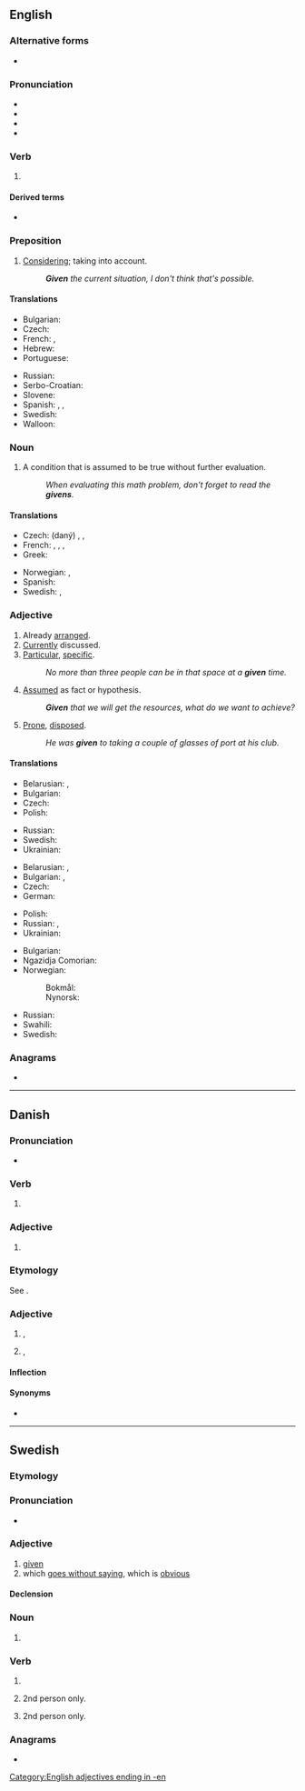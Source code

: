 {{also|Given|ȝiven}}
==English==

===Alternative forms===
* {{l|en|giv'n}}

===Pronunciation===
* {{IPA|en|/ˈɡɪ.vən/}}
* {{audio|en|En-us-given.ogg|Audio (US)}}
* {{rhymes|en|ɪvən}}
* {{hyphenation|en|giv|en}}

===Verb===
{{head|en|verb form|cat2=irregular past participles}}

# {{inflection of|en|give||past|part}}

====Derived terms====
* {{l|en|given enough eyeballs, all bugs are shallow}}

===Preposition===
{{en-prep}}

# [[considering|Considering]]; taking into account.
#: '''''Given''' the current situation, I don't think that's possible.''

====Translations====
{{trans-top|considering, taking into account}}
* Bulgarian: {{t+|bg|даден|sc=Cyrl}}
* Czech: {{t+|cs|vzhledem k}}
* French: {{t+|fr|étant donné}}, {{t+|fr|vu}}
* Hebrew: {{t|he|בהינתן}}
* Portuguese: {{t+|pt|dado}}
{{trans-mid}}
* Russian: {{t+|ru|да́нный}}
* Serbo-Croatian: {{t|sh|uzimajući u obzir}}
* Slovene: {{t+|sl|dan}}
* Spanish: {{t+|es|dado}}, {{t+|es|ya que}}, {{t|es|habida cuenta de}}
* Swedish: {{t+|sv|med tanke på}}
* Walloon: {{t+|wa|veyanmint}}
{{trans-bottom}}

===Noun===
{{en-noun}}

# A condition that is assumed to be true without further evaluation.
#: ''When evaluating this math problem, don't forget to read the '''givens'''.''

====Translations====
{{trans-top|condition assumed to be true}}
* Czech: (daný) {{t+|cs|fakt|m}}, {{t+|cs|axiom|m}}, {{t|cs|postulát|m}}
* French: {{t+|fr|postulat|m}}, {{t|fr|donnée de départ|f}}, {{t+|fr|prémisse|f}}, {{t+|fr|énoncé|m}}
* Greek: {{t+|el|δεδομένο|n}}
{{trans-mid}}
* Norwegian: {{t+|no|gitt}}, {{t+|no|forutsetning|c}}
* Spanish: {{t+|es|postulado|m}}
* Swedish: {{t+|sv|given|c}}, {{t+|sv|givet|n}}
{{trans-bottom}}

===Adjective===
{{en-adj}}

# Already [[arranged]]. {{rfex|en}}
# [[currently|Currently]] discussed. {{rfex|en}}
# [[particular|Particular]], [[specific]].
#: ''No more than three people can be in that space at a '''given''' time.''
# [[assumed|Assumed]] as fact or hypothesis.
#: '''''Given''' that we will get the resources, what do we want to achieve?''
# {{senseid|en|prone, disposed}}{{lb|en|with ''to''}} [[prone|Prone]], [[disposed]].
#: ''He was '''given''' to taking a couple of glasses of port at his club.''

====Translations====
{{trans-top|already arranged}}
* Belarusian: {{t|be|да́дзены}}, {{t|be|да́ны}}
* Bulgarian: {{t+|bg|даден|sc=Cyrl}}
* Czech: {{t+|cs|daný|m}}
* Polish: {{t+|pl|dany}}
{{trans-mid}}
* Russian: {{t+|ru|да́нный}}
* Swedish: {{t+|sv|given}}
* Ukrainian: {{t+|uk|да́ний}}
{{trans-bottom}}

{{trans-top|currently discussed}}
* Belarusian: {{t|be|да́дзены}}, {{t|be|да́ны}}
* Bulgarian: {{t+|bg|настоящ|sc=Cyrl}}, {{t+|bg|да́ден}}
* Czech: {{t+|cs|daný|m}}
* German: {{t+|de|vorliegend}}
{{trans-mid}}
* Polish: {{t+|pl|dany}}
* Russian: {{t+|ru|да́нный}}, {{t+|ru|настоя́щий}}
* Ukrainian: {{t+|uk|да́ний}}
{{trans-bottom}}

{{trans-top|particular, specific}}
* Bulgarian: {{t+|bg|конкретен|sc=Cyrl}}
* Ngazidja Comorian: {{t|zdj|fulani}}
* Norwegian:
*: Bokmål: {{t+|nb|gitt}}
*: Nynorsk: {{t|nn|gitt}}
{{trans-mid}}
* Russian: {{t+|ru|конкре́тный}}
* Swahili: {{t+|sw|fulani}}
* Swedish: {{t+|sv|given}}
{{trans-bottom}}

===Anagrams===
* {{anagrams|en|a=eginv|vigen-}}

[[Category:English adjectives ending in -en]]

----

==Danish==

===Pronunciation===
* {{IPA|da|[ˈɡ̊iːʋən]|[ˈɡ̊iːʊn]}}

===Verb===
{{head|da|verb form}}

# {{inflection of|da|give||past|participle|c|s}}

===Adjective===
{{da-adj|t|givne}}

# {{l|en|certain}}

===Etymology===
See {{l|da|give}}.

===Adjective===
{{da-adj}}

# {{l|en|without a doubt}}, {{l|en|undoubted}}
# {{l|en|common}}, {{l|en|typical}}

====Inflection====
{{da-infl-adj|givn}}

====Synonyms====
* {{l|da|givet}}

----

==Swedish==

===Etymology===
{{sv-verb-form-pastpart|ge}}

===Pronunciation===
* {{audio|sv|Sv-given.ogg|audio}}

===Adjective===
{{sv-adj|-}}

# [[#English|given]]
# which [[go without saying|goes without saying]], which is [[obvious]]
#: {{ux|sv|Han har en '''given''' plats i landslaget.|'''It goes without saying''' that he has a place in the national team.|lit=He has a '''[given]''' place in the national team.}}

====Declension====
{{sv-adj-pastpart|en-stem=giv}}

===Noun===
{{head|sv|noun form}}

# {{sv-noun-form-def|giv}}

===Verb===
{{head|sv|verb form}}

# {{sv-verb-form-pastpart|ge}}
# {{sv-verb-form-pre|ge|plural of=ger}} 2nd person only.
# {{sv-verb-form-imp|ge|plural of=ge}} 2nd person only.
#: {{ux|sv|Tagen därför ifrån honom hans pund, och '''given''' det åt den som har de tio punden.|Take therefore the talent from him, and give [it] unto him which hath ten talents. (Matthew 25:28)}}

===Anagrams===
* {{anagrams|sv|a=eginv|envig|givne|vinge}}